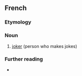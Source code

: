 ==French==

===Etymology===
{{suffix|fr|blaguer|eur}}

===Noun===
{{fr-noun|m|f=blagueuse}}

# [[joker]] (person who makes jokes)

===Further reading===
* {{R:TLFi}}